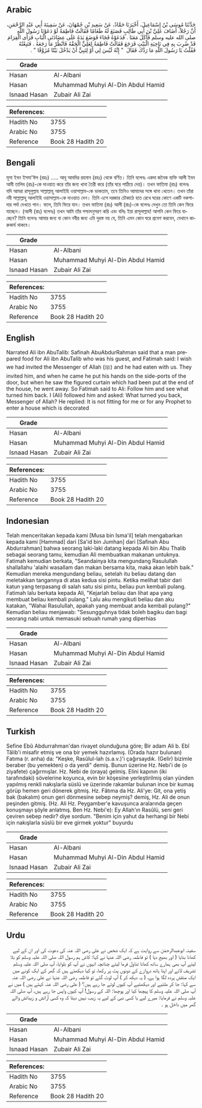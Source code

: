 ## Arabic


<div dir="rtl" lang="ar" style={{fontSize:'larger',backgroundColor:'#f8f9fa',padding:20}}>
حَدَّثَنَا مُوسَى بْنُ إِسْمَاعِيلَ، أَخْبَرَنَا حَمَّادٌ، عَنْ سَعِيدِ بْنِ جُمْهَانَ، عَنْ سَفِينَةَ أَبِي عَبْدِ الرَّحْمَنِ، أَنَّ رَجُلاً، أَضَافَ عَلِيَّ بْنَ أَبِي طَالِبٍ فَصَنَعَ لَهُ طَعَامًا فَقَالَتْ فَاطِمَةُ لَوْ دَعَوْنَا رَسُولَ اللَّهِ صلى الله عليه وسلم فَأَكَلَ مَعَنَا ‏.‏ فَدَعَوْهُ فَجَاءَ فَوَضَعَ يَدَهُ عَلَى عِضَادَتَىِ الْبَابِ فَرَأَى الْقِرَامَ قَدْ ضُرِبَ بِهِ فِي نَاحِيَةِ الْبَيْتِ فَرَجَعَ فَقَالَتْ فَاطِمَةُ لِعَلِيٍّ الْحَقْهُ فَانْظُرْ مَا رَجَعَهُ ‏.‏ فَتَبِعْتُهُ فَقُلْتُ يَا رَسُولَ اللَّهِ مَا رَدَّكَ فَقَالَ ‏ "‏ إِنَّهُ لَيْسَ لِي أَوْ لِنَبِيٍّ أَنْ يَدْخُلَ بَيْتًا مُزَوَّقًا ‏"‏ ‏.‏
</div>
<div style={{backgroundColor:'#f8f9fa',padding:20, marginBottom: 10}}><table> <thead> <tr> <th>Grade</th> <th></th> </tr> </thead> <tbody> <tr><td>Hasan</td><td>Al-Albani</td></tr><tr><td>Hasan</td><td>Muhammad Muhyi Al-Din Abdul Hamid</td></tr><tr><td>Isnaad Hasan</td><td>Zubair Ali Zai</td></tr></tbody></table><table> <thead> <tr> <th>References:</th> <th></th> </tr> </thead> <tbody><tr><td>Hadith No</td><td>3755</td></tr><tr><td>Arabic No</td><td>3755</td></tr><tr><td>Reference</td><td>Book 28 Hadith 20</td></tr></tbody></table></div>

## Bengali


<div dir="ltr" lang="bn" style={{fontSize:'larger',backgroundColor:'#f8f9fa',padding:20}}>
মূসা ইবন ইসমা'ঈল (রহঃ) ..... আবূ আবদির রহমান (রহঃ) থেকে বর্ণিত। তিনি বলেনঃ একদা জনৈক ব্যক্তি আলী ইবন আবী তালিব (রাঃ)-কে দাওয়াত করে তাঁর জন্য খানা তৈরী করে (তাঁর ঘরে পাঠিয়ে দেয়)। তখন ফাতিমা (রাঃ) বলেনঃ যদি আমরা রাসূলুল্লাহ সাল্লাল্লাহু আলাইহি ওয়াসাল্লাম-কে ডাকতাম, তবে তিনিও আমাদের সঙ্গে খানা খেতেন। তখন তাঁরা নবী সাল্লাল্লাহু আলাইহি ওয়াসাল্লাম-কে দাওয়াত দেন। তিনি এসে দরজার চৌকাঠে হাত রেখে ঘরের কোণে একটি নকশাদার পর্দা দেখতে পান। ফলে, তিনি ফিরে যান। তখন ফাতিমা (রাঃ) আলী (রাঃ)-কে বলেনঃ দেখুন তো তিনি কেন ফিরে যাচ্ছেন। (আলী (রাঃ) বলেনঃ) তখন আমি তাঁর পশ্চাদনুসরণ করি এবং বলিঃ ইয়া রাসূলাল্লাহ! আপনি কেন ফিরে যাচ্ছেন? তিনি বলেনঃ আমার জন্য বা কোন নবীর জন্য এটা দুরস্ত নয় যে, তিনি এমন কোন ঘরে প্রবেশ করবেন, যেখানে কারুকার্য থাকবে।
</div>
<div style={{backgroundColor:'#f8f9fa',padding:20, marginBottom: 10}}><table> <thead> <tr> <th>Grade</th> <th></th> </tr> </thead> <tbody> <tr><td>Hasan</td><td>Al-Albani</td></tr><tr><td>Hasan</td><td>Muhammad Muhyi Al-Din Abdul Hamid</td></tr><tr><td>Isnaad Hasan</td><td>Zubair Ali Zai</td></tr></tbody></table><table> <thead> <tr> <th>References:</th> <th></th> </tr> </thead> <tbody><tr><td>Hadith No</td><td>3755</td></tr><tr><td>Arabic No</td><td>3755</td></tr><tr><td>Reference</td><td>Book 28 Hadith 20</td></tr></tbody></table></div>

## English


<div dir="ltr" lang="en" style={{fontSize:'larger',backgroundColor:'#f8f9fa',padding:20}}>
Narrated Ali ibn AbuTalib: Safinah AbuAbdurRahman said that a man prepared food for Ali ibn AbuTalib who was his guest, and Fatimah said: I wish we had invited the Messenger of Allah (ﷺ) and he had eaten with us. They invited him, and when he came he put his hands on the side-ports of the door, but when he saw the figured curtain which had been put at the end of the house, he went away. So Fatimah said to Ali: Follow him and see what turned him back. I (Ali) followed him and asked: What turned you back, Messenger of Allah? He replied: It is not fitting for me or for any Prophet to enter a house which is decorated
</div>
<div style={{backgroundColor:'#f8f9fa',padding:20, marginBottom: 10}}><table> <thead> <tr> <th>Grade</th> <th></th> </tr> </thead> <tbody> <tr><td>Hasan</td><td>Al-Albani</td></tr><tr><td>Hasan</td><td>Muhammad Muhyi Al-Din Abdul Hamid</td></tr><tr><td>Isnaad Hasan</td><td>Zubair Ali Zai</td></tr></tbody></table><table> <thead> <tr> <th>References:</th> <th></th> </tr> </thead> <tbody><tr><td>Hadith No</td><td>3755</td></tr><tr><td>Arabic No</td><td>3755</td></tr><tr><td>Reference</td><td>Book 28 Hadith 20</td></tr></tbody></table></div>

## Indonesian


<div dir="ltr" lang="id" style={{fontSize:'larger',backgroundColor:'#f8f9fa',padding:20}}>
Telah menceritakan kepada kami [Musa bin Isma'il] telah mengabarkan kepada kami [Hammad] dari [Sa'id bin Jumhan] dari [Safinah Abu Abdurrahman] bahwa seorang laki-laki datang kepada Ali bin Abu Thalib sebagai seorang tamu, kemudian Ali membuatkan makanan untuknya. Fatimah kemudian berkata, "Seandainya kita mengundang Rasulullah shallallahu 'alaihi wasallam dan makan bersama kita, maka akan lebih baik." Kemudian mereka mengundang beliau, setelah itu beliau datang dan meletakkan tangannya di atas kedua sisi pintu. Ketika melihat tabir dari katun yang terpasang di salah satu sisi pintu, beliau pun kembali pulang. Fatimah lalu berkata kepada Ali, "Kejarlah beliau dan lihat apa yang membuat beliau kembali pulang." Lalu aku mengikuti beliau dan aku katakan, "Wahai Rasulullah, apakah yang membuat anda kembali pulang?" Kemudian beliau menjawab: "Sesungguhnya tidak boleh bagiku dan bagi seorang nabi untuk memasuki sebuah rumah yang diperhias
</div>
<div style={{backgroundColor:'#f8f9fa',padding:20, marginBottom: 10}}><table> <thead> <tr> <th>Grade</th> <th></th> </tr> </thead> <tbody> <tr><td>Hasan</td><td>Al-Albani</td></tr><tr><td>Hasan</td><td>Muhammad Muhyi Al-Din Abdul Hamid</td></tr><tr><td>Isnaad Hasan</td><td>Zubair Ali Zai</td></tr></tbody></table><table> <thead> <tr> <th>References:</th> <th></th> </tr> </thead> <tbody><tr><td>Hadith No</td><td>3755</td></tr><tr><td>Arabic No</td><td>3755</td></tr><tr><td>Reference</td><td>Book 28 Hadith 20</td></tr></tbody></table></div>

## Turkish


<div dir="ltr" lang="tr" style={{fontSize:'larger',backgroundColor:'#f8f9fa',padding:20}}>
Sefine Ebû Abdurrahman'dan rivayet olunduğuna göre; Bir adam Ali b. Ebî Tâlib'i misafir etmiş ve ona bir yemek hazırlamış. (Orada hazır bulunan) Fatıma (r. anha) da: "Keşke, Rasûlul-lah (s.a.v.)'i çağırsaydık. (Gelir) bizimle beraber (bu yemekten) o da yerdi" demiş. Bunun üzerine Hz. Nebi'i de (o ziyafete) çağırmışlar. Hz. Nebi de (oraya) gelmiş. Elini kapının (iki tarafındaki) sövelerine koyunca, evin bir köşesine yerleştirilmiş olan yünden yapılmış renkli nakışlarla süslü ve üzerinde rakamlar bulunan ince bir kumaş görüp hemen geri dönerek gitmiş. Hz. Fâtıma da Hz. Ali'ye: Git, ona yetiş bak (bakalım) onun geri dönmesine sebep neymiş? demiş, Hz. Ali de onun peşinden gitmiş. (Hz. Ali Hz. Peygamber'e kavuşunca aralarında geçen konuşmayı şöyle anlatmış. Ben Hz. Nebi'e): Ey Allah'ın Rasûlü, seni geri çeviren sebep nedir? diye sordum. "Benim için yahut da herhangi bir Nebi için nakışlarla süslü bir eve girmek yoktur" buyurdu
</div>
<div style={{backgroundColor:'#f8f9fa',padding:20, marginBottom: 10}}><table> <thead> <tr> <th>Grade</th> <th></th> </tr> </thead> <tbody> <tr><td>Hasan</td><td>Al-Albani</td></tr><tr><td>Hasan</td><td>Muhammad Muhyi Al-Din Abdul Hamid</td></tr><tr><td>Isnaad Hasan</td><td>Zubair Ali Zai</td></tr></tbody></table><table> <thead> <tr> <th>References:</th> <th></th> </tr> </thead> <tbody><tr><td>Hadith No</td><td>3755</td></tr><tr><td>Arabic No</td><td>3755</td></tr><tr><td>Reference</td><td>Book 28 Hadith 20</td></tr></tbody></table></div>

## Urdu


<div dir="rtl" lang="ur" style={{fontSize:'larger',backgroundColor:'#f8f9fa',padding:20}}>
سفینہ ابوعبدالرحمٰن سے روایت ہے کہ ایک شخص نے علی رضی اللہ عنہ کی دعوت کی اور ان کے لیے کھانا بنایا ( اور بھیج دیا ) تو فاطمہ رضی اللہ عنہا نے کہا: کاش ہم رسول اللہ صلی اللہ علیہ وسلم کو بلا لیتے آپ بھی ہمارے ساتھ کھانا تناول فرما لیتے چنانچہ انہوں نے آپ کو بلوایا، آپ صلی اللہ علیہ وسلم تشریف لائے اور اپنا ہاتھ دروازے کے دونوں پٹ پر رکھا، تو کیا دیکھتے ہیں کہ گھر کے ایک کونے میں ایک منقش پردہ لگا ہوا ہے، ( یہ دیکھ کر ) آپ لوٹ گئے تو فاطمہ رضی اللہ عنہا نے علی رضی اللہ عنہ سے کہا: جا کر ملئیے اور دیکھئیے آپ کیوں لوٹے جا رہے ہیں؟ ( علی رضی اللہ عنہ کہتے ہیں ) میں نے آپ صلی اللہ علیہ وسلم کا پیچھا کیا اور پوچھا: اللہ کے رسول! آپ کیوں واپس جا رہے ہیں، آپ صلی اللہ علیہ وسلم نے فرمایا: میرے لیے یا کسی نبی کے لیے یہ زیب نہیں دیتا کہ وہ کسی آرائش و زیبائش والے گھر میں داخل ہو ۔
</div>
<div style={{backgroundColor:'#f8f9fa',padding:20, marginBottom: 10}}><table> <thead> <tr> <th>Grade</th> <th></th> </tr> </thead> <tbody> <tr><td>Hasan</td><td>Al-Albani</td></tr><tr><td>Hasan</td><td>Muhammad Muhyi Al-Din Abdul Hamid</td></tr><tr><td>Isnaad Hasan</td><td>Zubair Ali Zai</td></tr></tbody></table><table> <thead> <tr> <th>References:</th> <th></th> </tr> </thead> <tbody><tr><td>Hadith No</td><td>3755</td></tr><tr><td>Arabic No</td><td>3755</td></tr><tr><td>Reference</td><td>Book 28 Hadith 20</td></tr></tbody></table></div>